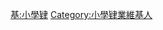 {{Userbox
  |border-c = #88FFFF
  |border-s = 1
  |id-c     = #88FFFF
  |id-s     = 12
  |id-fc    = #000000
  |info-c   = #EEFFFF
  |info-s   = 10
  |info-fc  = #000000
  |id       = 小學肄
  |info     = 這個用戶因故[[:Category:小學肄業維基人|小學肄業]]。
}}
<includeonly> [[Category:小學肄業維基人|{{PAGENAME}}]] </includeonly>
<noinclude> [[Category:學位用戶框模板|基:小學肄]][[Category:小學肄業維基人]] </noinclude>